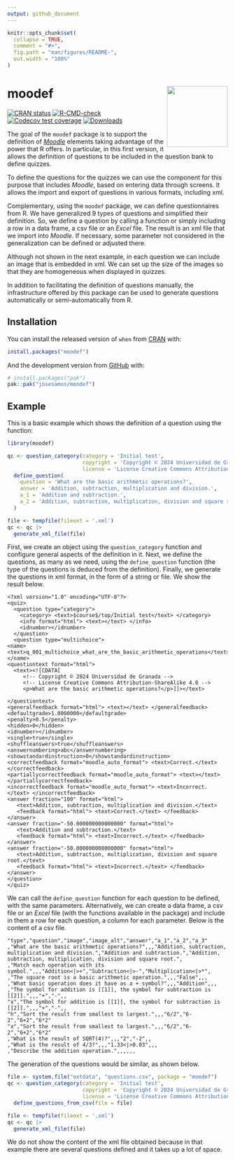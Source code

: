 ```yaml
---
output: github_document
---
```


<!-- README.md is generated from README.Rmd. Please edit that file -->

```r
knitr::opts_chunk$set(
  collapse = TRUE,
  comment = "#>",
  fig.path = "man/figures/README-",
  out.width = "100%"
)
```

# moodef <img src="man/figures/logo.png" align="right" height="139" alt="" />

<!-- badges: start -->
[![CRAN status](https://www.r-pkg.org/badges/version/moodef)](https://CRAN.R-project.org/package=moodef)
[![R-CMD-check](https://github.com/josesamos/moodef/actions/workflows/R-CMD-check.yaml/badge.svg)](https://github.com/josesamos/moodef/actions/workflows/R-CMD-check.yaml)
[![Codecov test coverage](https://codecov.io/gh/josesamos/moodef/graph/badge.svg)](https://app.codecov.io/gh/josesamos/moodef)
[![Downloads](http://cranlogs.r-pkg.org/badges/grand-total/moodef?color=brightgreen)](https://www.r-pkg.org:443/pkg/moodef)
<!-- badges: end -->

The goal of the `moodef` package is to support the definition of [*Moodle*](https://moodle.org/) elements taking advantage of the power that R offers. In particular, in this first version, it allows the definition of questions to be included in the question bank to define quizzes.

To define the questions for the quizzes we can use the component for this purpose that includes *Moodle*, based on entering data through screens. It allows the import and export of questions in various formats, including xml.

Complementary, using the `moodef` package, we can define questionnaires from R. We have generalized 9 types of questions and simplified their definition. So, we define a question by calling a function or simply including a row in a data frame, a csv file or an *Excel* file. The result is an xml file that we import into *Moodle*. If necessary, some parameter not considered in the generalization can be defined or adjusted there.

Although not shown in the next example, in each question we can include an image that is embedded in xml. We can set up the size of the images so that they are homogeneous when displayed in quizzes.

In addition to facilitating the definition of questions manually, the infrastructure offered by this package can be used to generate questions automatically or semi-automatically from R.

## Installation

You can install the released version of `when` from [CRAN](https://CRAN.R-project.org) with:

``` r
install.packages("moodef")
```

And the development version from [GitHub](https://github.com/) with:

``` r
# install.packages("pak")
pak::pak("josesamos/moodef")
```

## Example

This is a basic example which shows the definition of a question using the function:

```r
library(moodef)

qc <- question_category(category = 'Initial test',
                        copyright = 'Copyright © 2024 Universidad de Granada',
                        license = 'License Creative Commons Attribution-ShareAlike 4.0') |>
  define_question(
    question = 'What are the basic arithmetic operations?',
    answer = 'Addition, subtraction, multiplication and division.',
    a_1 = 'Addition and subtraction.',
    a_2 = 'Addition, subtraction, multiplication, division and square root.'
  )

file <- tempfile(fileext = '.xml')
qc <- qc |>
  generate_xml_file(file)
```

First, we create an object using the `question_category` function and configure general aspects of the definition in it. Next, we define the questions, as many as we need, using the `define_question` function (the type of the questions is deduced from the definition). Finally, we generate the questions in xml format, in the form of a string or file. We show the result below.

````verbatim
<?xml version="1.0" encoding="UTF-8"?>
<quiz>
  <question type="category">
    <category> <text>$course$/top/Initial test</text> </category>
    <info format="html"> <text></text> </info>
    <idnumber></idnumber>
  </question>
  <question type="multichoice">
<name> <text>q_001_multichoice_what_are_the_basic_arithmetic_operations</text> </name>
<questiontext format="html">
  <text><![CDATA[
     <!-- Copyright © 2024 Universidad de Granada -->
     <!-- License Creative Commons Attribution-ShareAlike 4.0 -->
     <p>What are the basic arithmetic operations?</p>]]></text>
     
</questiontext>
<generalfeedback format="html"> <text></text> </generalfeedback>
<defaultgrade>1.0000000</defaultgrade>
<penalty>0.5</penalty>
<hidden>0</hidden>
<idnumber></idnumber>
<single>true</single>
<shuffleanswers>true</shuffleanswers>
<answernumbering>abc</answernumbering>
<showstandardinstruction>0</showstandardinstruction>
<correctfeedback format="moodle_auto_format"> <text>Correct.</text> </correctfeedback>
<partiallycorrectfeedback format="moodle_auto_format"> <text></text> </partiallycorrectfeedback>
<incorrectfeedback format="moodle_auto_format"> <text>Incorrect.</text> </incorrectfeedback>
<answer fraction="100" format="html">
   <text>Addition, subtraction, multiplication and division.</text>
   <feedback format="html"> <text>Correct.</text> </feedback>
</answer>
<answer fraction="-50.000000000000000" format="html">
   <text>Addition and subtraction.</text>
   <feedback format="html"> <text>Incorrect.</text> </feedback>
</answer>
<answer fraction="-50.000000000000000" format="html">
   <text>Addition, subtraction, multiplication, division and square root.</text>
   <feedback format="html"> <text>Incorrect.</text> </feedback>
</answer>
</question>
</quiz>
````

We can call the `define_question` function for each question to be defined, with the same parameters. Alternatively, we can create a data frame, a csv file or an *Excel* file (with the functions available in the package) and include in them a row for each question, a column for each parameter. Below is the content of a csv file.

````verbatim
"type","question","image","image_alt","answer","a_1","a_2","a_3"
,"What are the basic arithmetic operations?",,,"Addition, subtraction, multiplication and division.","Addition and subtraction.","Addition, subtraction, multiplication, division and square root.",
,"Match each operation with its symbol.",,,"Addition<|>+","Subtraction<|>-","Multiplication<|>*",
,"The square root is a basic arithmetic operation.",,,"False",,,
,"What basic operation does it have as a + symbol?",,,"Addition",,,
,"The symbol for addition is [[1]], the symbol for subtraction is [[2]].",,,"+","-",,
"x","The symbol for addition is [[1]], the symbol for subtraction is [[2]].",,,"+","-",,
"h","Sort the result from smallest to largest.",,,"6/2","6-2","6+2","6*2"
"x","Sort the result from smallest to largest.",,,"6/2","6-2","6+2","6*2"
,"What is the result of SQRT(4)?",,,"2","-2",,
,"What is the result of 4/3?",,,"1.33<|>0.03",,,
,"Describe the addition operation.",,,,,,
````

The generation of the questions would be similar, as shown below.

```r
file <- system.file("extdata", "questions.csv", package = "moodef")
qc <- question_category(category = 'Initial test',
                        copyright = 'Copyright © 2024 Universidad de Granada',
                        license = 'License Creative Commons Attribution-ShareAlike 4.0') |>
  define_questions_from_csv(file = file)

file <- tempfile(fileext = '.xml')
qc <- qc |>
  generate_xml_file(file)
```

We do not show the content of the xml file obtained because in that example there are several questions defined and it takes up a lot of space.
